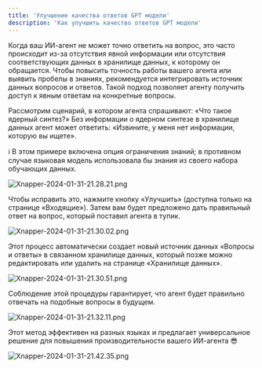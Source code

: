 ```yaml
---
title: 'Улучшение качества ответов GPT модели'
description: 'Как улучшить качество ответов GPT модели'
---
```


Когда ваш ИИ-агент не может точно ответить на вопрос, это часто происходит из-за отсутствия явной информации или отсутствия соответствующих данных в хранилище данных, к которому он обращается. Чтобы повысить точность работы вашего агента или выявить пробелы в знаниях, рекомендуется интегрировать источник данных вопросов и ответов.
Такой подход позволяет агенту получить доступ к явным ответам на конкретные вопросы.

Рассмотрим сценарий, в котором агента спрашивают: «Что такое ядерный синтез?» Без информации о ядерном синтезе в хранилище данных агент может ответить: «Извините, у меня нет информации, которую вы ищете».

<Note>
ℹ️ В этом примере включена опция ограничения знаний; в противном случае языковая модель использовала бы знания из своего набора обучающих данных.

</Note>

![Xnapper-2024-01-31-21.28.21.png](/images/fine-tuning/Xnapper-2024-01-31-21.28.21.png)

Чтобы исправить это, нажмите кнопку «Улучшить» (доступна только на странице «Входящие»). Затем вам будет предложено дать правильный ответ на вопрос, который поставил агента в тупик.

![Xnapper-2024-01-31-21.30.02.png](/images/fine-tuning/Xnapper-2024-01-31-21.30.02.png)

Этот процесс автоматически создает новый источник данных «Вопросы и ответы» в связанном хранилище данных, который позже можно редактировать или удалить на странице «Хранилище данных».

![Xnapper-2024-01-31-21.30.51.png](/images/fine-tuning/Xnapper-2024-01-31-21.30.51.png)

Соблюдение этой процедуры гарантирует, что агент будет правильно отвечать на подобные вопросы в будущем.

![Xnapper-2024-01-31-21.32.11.png](/images/fine-tuning/Xnapper-2024-01-31-21.32.11.png)

Этот метод эффективен на разных языках и предлагает универсальное решение для повышения производительности вашего ИИ-агента 😎

![Xnapper-2024-01-31-21.42.35.png](/images/fine-tuning/Xnapper-2024-01-31-21.42.35.png)
